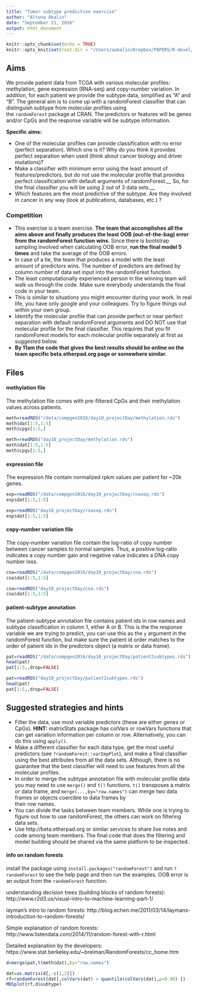 ```yaml
---
title: "Tumor subtype prediction exercise"
author: "Altuna Akalin"
date: "September 21, 2016"
output: html_document
---
```


```r
knitr::opts_chunk$set(echo = TRUE)
knitr::opts_knit$set(root.dir = "/Users/aakalin/Dropbox/PAPERS/R-devel/compgen2016/")
```

## Aims

We provide patient data from TCGA with various molecular profiles: 
methylation, gene expression (RNA-seq) and copy-number variation. In 
addition, for each patient we provide the subtype data, simplified as 
"A" and "B". The general aim is to come up with a randomForest 
classifier that can distinguish subtype from molecular profiles using  
the `randomForest` package at CRAN. The predictors or features will be 
genes and/or CpGs and the response variable will be subtype information.

__Specific aims:__

- One of the molecular profiles can provide classification with
  no error (perfect separation). Which one is it? Why do you think
  it provides perfect separation when used (think about cancer biology and driver mutations)?
- Make a classifier with minimum error using the least amount of 
  features/predictors, but do not use the molecular profile that provides
  perfect classification with default arguments of randomForest.__ So, for the final classifier you will be using 2 out of 3 data sets.__
- Which features are the most predictive of the subtype. Are they
  involved in cancer in any way (look at publications, databases, etc.) ?

### Competition 

- This exercise is a team exercise. __The team that accomplishes all the aims above and finally produces the least OOB (out-of-the-bag) error from
the randomForest function wins__. Since there is bootstrap sampling involved when calculating OOB error, __run the final model 5 times__ and take the average of the OOB errors.
- In case of a tie, the team that produces a model with the least  
amount of predictors wins. The number of predictors are defined by column
number of data set input into the randomForest function.
- The least computationally experienced person in the winning team 
will walk us through the code. Make sure everybody understands
the final code in your team.
- This is similar to situations you might encounter during your work.
  In real life, you have 
  only google and your colleagues. Try to figure things out within 
  your own group.
- Identify the molecular profile that can provide perfect or near 
perfect separation with default randomForest arguments and DO NOT use that molecular profile for the final
classifier. This requires that you fit randomForest models for each molecular profile separately at first as suggested below.
- __By 11am the code that gives the best results should be online 
on the team specific beta.etherpad.org page or somewhere similar.__

  



## Files

#### methylation file
The methylation file comes with pre-filtered CpGs and their
methylation values across patients.
```r
meth=readRDS("/data/compgen2016/day10_projectDay/methylation.rds")
meth$dat[1:5,1:5]
meth$cpgs[1:5,]
```

```r
meth=readRDS("day10_projectDay/methylation.rds")
meth$dat[1:5,1:5]
meth$cpgs[1:5,]
```
#### expression file
The expression file contain normalized rpkm values per patient for
~20k genes.
```r
exp=readRDS("/data/compgen2016/day10_projectDay/rnaseq.rds")
exp$dat[1:5,1:5]
```

```r
exp=readRDS("day10_projectDay/rnaseq.rds")
exp$dat[1:5,1:5]
```

#### copy-number variation file
The copy-number variation file contain the log-ratio of copy number between cancer samples to normal samples. Thus, a positive log-ratio indicates a copy number gain and negative value indicates a DNA copy number loss.
```r
cna=readRDS("/data/compgen2016/day10_projectDay/cna.rds")
cna$dat[1:5,1:5]
```

```r
cna=readRDS("day10_projectDay/cna.rds")
cna$dat[1:5,1:5]
```

#### patient-subtype annotation
The patient-subtype annotation file contains patient ids in row names 
and subtype classification in column 1, either A or B. This is the
the response variable we are trying to predict, you can use this
as the `y` argument in the randomForest function, but make sure 
the patient id order matches to the order of patient ids in the 
predictors object (a matrix or data frame). 

```r
pat=readRDS("/data/compgen2016/day10_projectDay/patient2subtypes.rds")
head(pat)
pat[1:5,,drop=FALSE]
```

```r
pat=readRDS("day10_projectDay/patient2subtypes.rds")
head(pat)
pat[1:5,,drop=FALSE]
```


## Suggested strategies and hints

- Filter the data, use most variable predictors (these are either genes 
or CpGs). __HINT:__  matrixStats package has colVars or rowVars 
functions that can get variation information per column or row. 
Alternatively, you can do this using `apply()`.
- Make a different classifier for each data type, get the most
  useful predictors (see `?randomForest::varImpPlot`), and make a final classifier using the best
  attributes from all the data sets. Although, there is no guarantee
  that the best classifier will need to use features from all the
  molecular profiles.
- In order to merge the subtype annotation file with molecular profile
  data you may need to use `merge()` and `t()` functions. `t()` 
  transposes a matrix or data frame, and `merge(...,by="row.names")`
  can merge two data frames or objects coercible to data frames by  
  their row names.
- You can divide the tasks between team members. While one is trying to
  figure out how to use randomForest, the others can work on filtering
  data sets.
- Use http://beta.etherpad.org or similar services to share
  live notes and code among team members. The final code that does the filtering and model building should be shared via the same platform to 
  be inspected.

#### info on random forests
install the package using `install.packages("randomForest")` and
run `?randomForest` to see the help page and then run the examples. OOB error is an output from the `randomForest` function.

understanding decision trees (building blocks of random forests): http://www.r2d3.us/visual-intro-to-machine-learning-part-1/

layman's intro to random forests:
http://blog.echen.me/2011/03/14/laymans-introduction-to-random-forests/

Simple explanation of random forests: http://www.listendata.com/2014/11/random-forest-with-r.html

Detailed explanation by the developers:
https://www.stat.berkeley.edu/~breiman/RandomForests/cc_home.htm

```r
d=merge(pat,t(meth$dat),by="row.names")

dat=as.matrix(d[,-c(1,2)])
rf=randomForest(dat[,colVars(dat) > quantile(colVars(dat),p=0.90) ])
MDSplot(rf,d$subtype)
```



